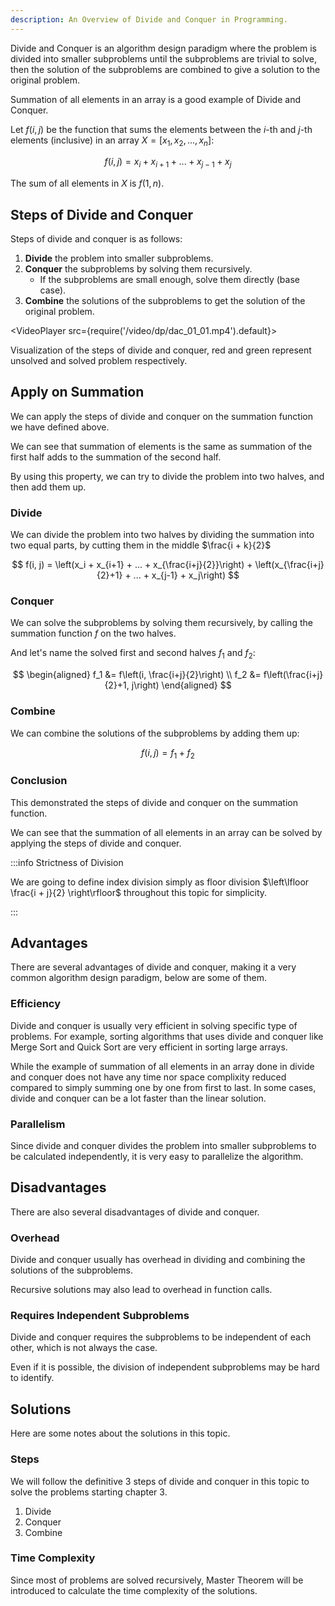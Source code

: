 ```yaml
---
description: An Overview of Divide and Conquer in Programming.
---
```



<head>
  <title>Introduction | Divide and Conquer</title>
</head>

Divide and Conquer is an algorithm design paradigm where the problem is
divided into smaller subproblems until the subproblems are trivial to
solve, then the solution of the subproblems are combined to give a
solution to the original problem.

Summation of all elements in an array is a good example of Divide and
Conquer.

Let $f(i, j)$ be the function that sums the elements between the 
$i$-th and $j$-th elements (inclusive) in an array $X = [x_1, x_2, ..., x_n]$:

$$
f(i, j) = x_i + x_{i+1} + ... + x_{j-1} + x_j
$$

The sum of all elements in $X$ is $f(1, n)$.

## Steps of Divide and Conquer

Steps of divide and conquer is as follows:

1. **Divide** the problem into smaller subproblems.
2. **Conquer** the subproblems by solving them recursively.
    - If the subproblems are small enough, solve them directly (base case).
3. **Combine** the solutions of the subproblems to get the solution of the original problem.

<VideoPlayer src={require('/video/dp/dac_01_01.mp4').default}>

Visualization of the steps of divide and conquer, red and green represent unsolved and solved problem respectively.

</VideoPlayer>

## Apply on Summation

We can apply the steps of divide and conquer on the summation
function we have defined above.

We can see that summation of elements is the same as summation of the
first half adds to the summation of the second half.

By using this property, we can try to divide the problem into two halves,
and then add them up.

### Divide

We can divide the problem into two halves by dividing the summation into
two equal parts, by cutting them in the middle $\frac{i + k}{2}$

$$
f(i, j) = \left(x_i + x_{i+1} + ... + x_{\frac{i+j}{2}}\right) + \left(x_{\frac{i+j}{2}+1} + ... + x_{j-1} + x_j\right)
$$

### Conquer

We can solve the subproblems by solving them recursively, by calling
the summation function $f$ on the two halves.

And let's name the solved first and second halves $f_1$ and $f_2$:

$$
\begin{aligned}
f_1 &= f\left(i, \frac{i+j}{2}\right) \\
f_2 &= f\left(\frac{i+j}{2}+1, j\right)
\end{aligned}
$$

### Combine

We can combine the solutions of the subproblems by adding them up:

$$
f(i, j) = f_1 + f_2
$$

### Conclusion

This demonstrated the steps of divide and conquer on the summation
function.

We can see that the summation of all elements in an array can be solved
by applying the steps of divide and conquer.

:::info Strictness of Division

We are going to define index division simply as floor division $\left\lfloor \frac{i + j}{2} \right\rfloor$
throughout this topic for simplicity.

:::

## Advantages

There are several advantages of divide and conquer, making it a very
common algorithm design paradigm, below are some of them.

### Efficiency

Divide and conquer is usually very efficient in solving specific
type of problems. For example, sorting algorithms that uses divide
and conquer like Merge Sort and Quick Sort are very efficient in sorting large arrays.

While the example of summation of all elements in an array done in divide and conquer
does not have any time nor space complixity reduced compared to simply summing
one by one from first to last. In some cases, divide and conquer can be a lot faster
than the linear solution.

### Parallelism

Since divide and conquer divides the problem into smaller subproblems to
be calculated independently, it is very easy to parallelize the
algorithm.

## Disadvantages

There are also several disadvantages of divide and conquer.

### Overhead

Divide and conquer usually has overhead in dividing and combining the
solutions of the subproblems.

Recursive solutions may also lead to overhead in function calls.

### Requires Independent Subproblems

Divide and conquer requires the subproblems to be independent of each
other, which is not always the case.

Even if it is possible, the division of independent subproblems may be hard to identify.

## Solutions

Here are some notes about the solutions in this topic.

### Steps

We will follow the definitive 3 steps of divide and conquer in this topic
to solve the problems starting chapter 3.

1. Divide
2. Conquer
3. Combine

### Time Complexity

Since most of problems are solved recursively, Master Theorem will be
introduced to calculate the time complexity of the solutions.
